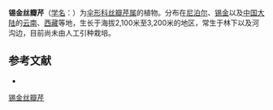 {{NoteTA|G1=LS}}
{{Speciesbox
| name = 锡金丝瓣芹
| status = 
| status_system = 
| image =
| genus = Acronema
| species = hookeri
| authority = (C. B. Clarke) Wolff in Engl.
}}

'''锡金丝瓣芹'''（[[学名|学名]]：{{lang|la|''Acronema hookeri''}}）为[[伞形科|伞形科]][[丝瓣芹属|丝瓣芹属]]的植物。分布在[[尼泊尔|尼泊尔]]、[[锡金|锡金]]以及[[中国大陆|中国大陆]]的[[云南|云南]]、[[西藏|西藏]]等地，生长于海拔2,100米至3,200米的地区，常生于林下以及河沟边，目前尚未由人工引种栽培。

== 参考文献 ==
<div class="references-small">
* {{cite web| url =http://www.bioinfo.cn/db05/KmzwSpecies.php?action=view&id=22631| title =锡金丝瓣芹| work =《中国高等植物数据库全库》| publisher =中国科学院微生物研究所| author =昆明植物研究所| accessdate =2009-02-25| deadurl =yes| archiveurl =https://web.archive.org/web/20160305044803/http://www.bioinfo.cn/db05/KmzwSpecies.php?action=view&id=22631| archivedate =2016-03-05}}
</div>
{{Taxonbar|from=Q15231568}}

[[Category:丝瓣芹属|锡金丝瓣芹]]


{{Apiales-stub}}